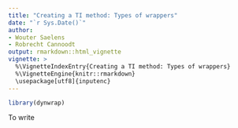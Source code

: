 ```yaml
---
title: "Creating a TI method: Types of wrappers"
date: "`r Sys.Date()`"
author:
- Wouter Saelens
- Robrecht Cannoodt
output: rmarkdown::html_vignette
vignette: >
  %\VignetteIndexEntry{Creating a TI method: Types of wrappers}
  %\VignetteEngine{knitr::rmarkdown}
  \usepackage[utf8]{inputenc}
---
```


```r
library(dynwrap)
```

To write
